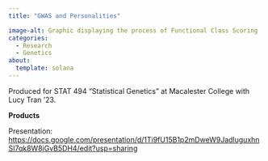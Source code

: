 ```yaml
---
title: "GWAS and Personalities"

image-alt: Graphic displaying the process of Functional Class Scoring
categories: 
  - Research
  - Genetics
about: 
  template: solana
---
```


Produced for STAT 494 "Statistical Genetics" at Macalester College with Lucy Tran '23.

**Products**

Presentation: <https://docs.google.com/presentation/d/1Ti9fU15B1p2mDweW9JadluguxhnSI7qk8W8jGvB5DH4/edit?usp=sharing>
